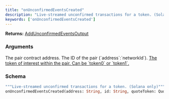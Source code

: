 ```yaml
---
title: "onUnconfirmedEventsCreated"
description: "Live-streamed unconfirmed transactions for a token. (Solana only)"
keywords: ['onUnconfirmedEventsCreated']
---
```


**Returns:** [AddUnconfirmedEventsOutput](/api-reference/types/addunconfirmedeventsoutput)

### Arguments

<ResponseField name="address" type="String">
  The pair contract address.
</ResponseField>

<ResponseField name="id" type="String">
  The ID of the pair (`address`:`networkId`).
</ResponseField>

<a href="/api-reference/types/quotetoken">
  <ResponseField name="quoteToken" type="QuoteToken">
    The token of interest within the pair. Can be `token0` or `token1`.
  </ResponseField>
</a>

### Schema


```graphql 
"""Live-streamed unconfirmed transactions for a token. (Solana only)"""
onUnconfirmedEventsCreated(address: String, id: String, quoteToken: QuoteToken): AddUnconfirmedEventsOutput
```
